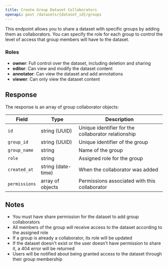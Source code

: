 ```yaml
---
title: Create Group Dataset Collaborators
openapi: post /datasets/{dataset_id}/groups
---
```


This endpoint allows you to share a dataset with specific groups by adding them as collaborators. You can specify the role for each group to control the level of access that group members will have to the dataset.

### Roles

- **owner**: Full control over the dataset, including deletion and sharing
- **editor**: Can view and modify the dataset content
- **annotator**: Can view the dataset and add annotations
- **viewer**: Can only view the dataset content

## Response

The response is an array of group collaborator objects:

| Field         | Type               | Description                                         |
| ------------- | ------------------ | --------------------------------------------------- |
| `id`          | string (UUID)      | Unique identifier for the collaborator relationship |
| `group_id`    | string (UUID)      | Unique identifier of the group                      |
| `group_name`  | string             | Name of the group                                   |
| `role`        | string             | Assigned role for the group                         |
| `created_at`  | string (date-time) | When the collaborator was added                     |
| `permissions` | array of objects   | Permissions associated with this collaborator       |

## Notes

- You must have share permission for the dataset to add group collaborators
- All members of the group will receive access to the dataset according to the assigned role
- If a group is already a collaborator, its role will be updated
- If the dataset doesn't exist or the user doesn't have permission to share it, a 404 error will be returned
- Users will be notified about being granted access to the dataset through their group membership

